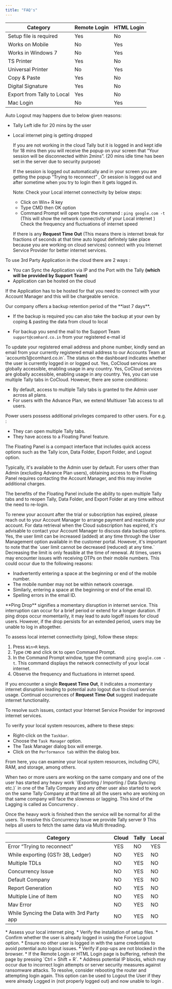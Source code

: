 ---
title: "FAQ's"
---

<Accordion title="Differnce between Remote Login and HTML Login">
  
| Category                                | Remote Login   | HTML Login |
| --------------------------------------- | -------------- | ---------- |
| Setup file is required                  | Yes            | No         |
| Works on Mobile                         | No             | Yes        |
| Works in Windows 7                      | No             | Yes        |
| TS Printer                              | Yes            | No         |
| Universal Printer                       | No             | Yes        |
| Copy & Paste                            | Yes            | No         |
| Digital Signature                       | Yes            | No         |
| Export from Tally to Local              | Yes            | No         |
| Mac Login                               | No             | Yes        |
</Accordion>

<Accordion title="What's Auto Logoff  & why does it happen ?">

Auto Logout may happens due to below given reasons:

* Tally Left idle for 20 mins by the user
* Local internet ping is getting dropped
    <Accordion title="Tally Left idle for 20 mins by the user">

    If you are not working in the cloud Tally but it is logged in and kept idle for 18 mins then you will receive the popup on your screen that “Your session will be disconnected within 2mins”. (20 mins idle time has been set in the server due to security purpose)
    </Accordion>

    <Accordion title="Local Internet Ping is getting dropped">

    If the session is logged out automatically and in your screen you are getting the popup “Trying to reconnect” , Or session is logged out and after sometime when you try to login then it gets logged in.

    Note: Check your Local internet connectivity by below steps:

    * Click on Win+ R key
    * Type CMD then OK option
    * Command Prompt will open type the command : `ping google.com -t` (This will show the network connectivity of your Local internet ) Check the frequency and fluctuations of internet speed

    If there is any **Request Time Out** (This means there is internet break for fractions of seconds at that time auto logout definitely take place because you are working on cloud services) connect with you Internet Service Provider for better internet services.
    </Accordion>
</Accordion>

<Accordion title="How can third-party applications be employed within a cloud infrastructure ?">
To use 3rd Party Application in the cloud there are 2 ways :

* You can Sync the Application via IP and the Port with the Tally **(which will be provided by Support Team)**
* Application can be hosted on the cloud

<Note> If the Application has to be hosted for that you need to connect with your Account Manager and this will be chargeable service.</Note>
</Accordion>

<Accordion title="What does the Backup Policy entail ?">
Our company offers a backup retention period of the **last 7 days**.

* If the backup is required you can also take the backup at your own by coping & pasting the data from cloud to local

* For backup you send the mail to the Support Team `support@comhard.co.in` from your registered e-mail id
</Accordion>

<Accordion title="Is it possible to modify the registered email address and phone number ?">
To update your registered email address and phone number, kindly send an email from your currently registered email address to our Accounts Team at `accounts1@comhard.co.in`.
</Accordion>

<Accordion title="What information is displayed by the status indicator on the dashboard ?">
The status on the dashboard indicates whether the user is currently logged in or logged out.
</Accordion>

<Accordion title="Is it possible to utilize Cloud services in various countries ?">
Yes, CoCloud services are globally accessible, enabling usage in any country.
</Accordion>

<Accordion title="Is it possible to utilize multiple Tally tabs within Cloud ?">
Yes, CoCloud services are globally accessible, enabling usage in any country.
Yes, you can use multiple Tally tabs in CoCloud. However, there are some conditions:

* By default, access to multiple Tally tabs is granted to the Admin user across all plans.
* For users with the Advance Plan, we extend Multiuser Tab access to all users.
</Accordion>

<Accordion title="What is Power User ?">
Power users possess additional privileges compared to other users. For e.g. :

* They can open multiple Tally tabs.
* They have access to a Floating Panel feature.
</Accordion>

<Accordion title="What is Floating Panel ?">
The Floating Panel is a compact interface that includes quick access options such as the Tally icon, Data Folder, Export Folder, and Logout option.

Typically, it's available to the Admin user by default. For users other than Admin (excluding Advance Plan users), obtaining access to the Floating Panel requires contacting the Account Manager, and this may involve additional charges.

The benefits of the Floating Panel include the ability to open multiple Tally tabs and to reopen Tally, Data Folder, and Export Folder at any time without the need to re-login.

</Accordion>

<Accordion title="What steps should be taken when the trial or subscription has expired ?">
To renew your account after the trial or subscription has expired, please reach out to your Account Manager to arrange payment and reactivate your account.

</Accordion>

<Accordion title="How can data be accessed when the Cloud subscription has expired ?">
For data retrieval when the Cloud subscription has expired, it's advisable to contact your Account Manager to discuss data backup options.

</Accordion>

<Accordion title="Is it possible to increase the user limit after the renewal process?">
Yes, the user limit can be increased (added) at any time through the User Management option available in the customer portal. However, it's important to note that the  `user limit cannot be decreased (reduced) at any time.` Decreasing the limit is only feasible at the time of renewal.
</Accordion>

<Accordion title="What steps should be taken if the OTP is not received on either the mobile or email address ?">
At times, users may encounter issues with receiving OTPs on their mobile numbers. This could occur due to the following reasons:

- Inadvertently entering a space at the beginning or end of the mobile number.
- The mobile number may not be within network coverage.
- Similarly, entering a space at the beginning or end of the email ID.
- Spelling errors in the email ID.
</Accordion>

<Accordion title="What exactly is a 'Ping Drop', and how can one determine if it has occurred ?">
**Ping Drop** signifies a momentary disruption in internet service. This interruption can occur for a brief period or extend for a longer duration. If ping drops occur momentarily, it may lead to auto logoff issues for cloud users. However, if the drop persists for an extended period, users may be unable to log in altogether.

To assess local internet connectivity (ping), follow these steps:

1. Press `Win+R` keys.
2. Type `CMD` and click `OK` to open Command Prompt.
3. In the Command Prompt window, type the command: `ping google.com -t`. This command displays the network connectivity of your local internet.
4. Observe the frequency and fluctuations in internet speed.

If you encounter a single **Request Time Out**, it indicates a momentary internet disruption leading to potential auto logout due to cloud service usage. Continual occurrences of **Request Time Out** suggest inadequate internet functionality.

To resolve such issues, contact your Internet Service Provider for improved internet services.
</Accordion>

<Accordion title="How can one verify the resources of the local system, including CPU, RAM, and storage ?">
To verify your local system resources, adhere to these steps:

- Right-click on the `Taskbar`.
- Choose the `Task Manager` option.
- The Task Manager dialog box will emerge.
- Click on the `Performance tab` within the dialog box.

From here, you can examine your local system resources, including CPU, RAM, and storage, among others.
</Accordion>

<Accordion title="What constitutes a Concurrency Issue ?">
When two or more users are working on the same company and one of the user has started any heavy work `(Exporting / Importing / Data Syncing etc.)` in one of the Tally Company and any other user also started to work on the same Tally Company at that time all all the users who are working on that same company will face the slowness or lagging. This kind of the Lagging is called as Concurrency . 

Once the heavy work is finished then the service will be normal for all the users. To resolve this Concurrency Issue we provide Tally server 9 This helps all users to fetch the same data via Multi threading.
</Accordion>

<Accordion title="Difference between Hanging of Cloud & Hanging of Tally">

| Category                                          | Cloud | Tally | Local |
|---------------------------------------------------|-------|-------|-------|
| Error “Trying to reconnect”                       | YES   | NO    | YES   |
| While exporting (GSTr 3B, Ledger)                 | NO    | YES   | NO    |
| Multiple TDLs                                     | NO    | YES   | NO    |
| Concurrency Issue                                 | NO    | YES   | NO    |
| Default Company                                   | NO    | YES   | NO    |
| Report Generation                                 | NO    | YES   | NO    |
| Multiple Line of Item                             | NO    | YES   | NO    |
| Mav Error                                         | NO    | YES   | NO    |
| While Syncing the Data with 3rd Party app         | NO    | YES   | NO    |
</Accordion>

<Accordion title="What might cause difficulty in logging in ?">
* Assess your local internet ping.
* Verify the installation of setup files.
* Confirm whether the user is already logged in using the Force Logout option.
* Ensure no other user is logged in with the same credentials to avoid potential auto logout issues.
* Verify if pop-ups are not blocked in the browser.
* If the Remote Login or HTML Login page is buffering, refresh the page by pressing `Ctrl + Shift + R`.
* Address potential IP blocks, which may occur due to incorrect login attempts or server security measures against ransomware attacks. To resolve, consider rebooting the router and attempting login again.
</Accordion>

<Accordion title="What's Force Logout ?">
This option can be used to Logout the User if they were already Logged in (not properly logged out) and now unable to login .
</Accordion>

